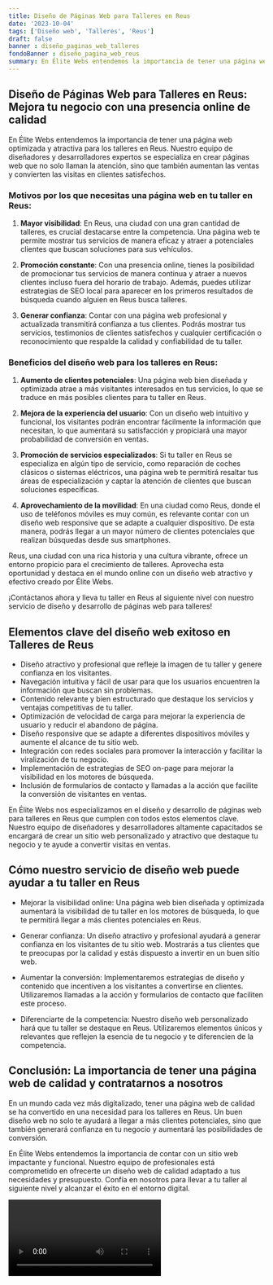 ```yaml
---
title: Diseño de Páginas Web para Talleres en Reus
date: '2023-10-04'
tags: ['Diseño web', 'Talleres', 'Reus']
draft: false
banner : diseño_paginas_web_talleres
fondoBanner : diseño_pagina_web_reus
summary: En Élite Webs entendemos la importancia de tener una página web optimizada y atractiva para los talleres en Reus. Nuestro equipo de diseñadores y desarrolladores expertos se especializa en crear páginas web que no solo llaman la atención, sino que también aumentan las ventas y convierten las visitas en clientes satisfechos.
---
```


## Diseño de Páginas Web para Talleres en Reus: Mejora tu negocio con una presencia online de calidad

En Élite Webs entendemos la importancia de tener una página web optimizada y atractiva para los talleres en Reus. Nuestro equipo de diseñadores y desarrolladores expertos se especializa en crear páginas web que no solo llaman la atención, sino que también aumentan las ventas y convierten las visitas en clientes satisfechos.

### Motivos por los que necesitas una página web en tu taller en Reus:

1. **Mayor visibilidad**: En Reus, una ciudad con una gran cantidad de talleres, es crucial destacarse entre la competencia. Una página web te permite mostrar tus servicios de manera eficaz y atraer a potenciales clientes que buscan soluciones para sus vehículos.

2. **Promoción constante**: Con una presencia online, tienes la posibilidad de promocionar tus servicios de manera continua y atraer a nuevos clientes incluso fuera del horario de trabajo. Además, puedes utilizar estrategias de SEO local para aparecer en los primeros resultados de búsqueda cuando alguien en Reus busca talleres.

3. **Generar confianza**: Contar con una página web profesional y actualizada transmitirá confianza a tus clientes. Podrás mostrar tus servicios, testimonios de clientes satisfechos y cualquier certificación o reconocimiento que respalde la calidad y confiabilidad de tu taller.

### Beneficios del diseño web para los talleres en Reus:

1. **Aumento de clientes potenciales**: Una página web bien diseñada y optimizada atrae a más visitantes interesados en tus servicios, lo que se traduce en más posibles clientes para tu taller en Reus.

2. **Mejora de la experiencia del usuario**: Con un diseño web intuitivo y funcional, los visitantes podrán encontrar fácilmente la información que necesitan, lo que aumentará su satisfacción y propiciará una mayor probabilidad de conversión en ventas.

3. **Promoción de servicios especializados**: Si tu taller en Reus se especializa en algún tipo de servicio, como reparación de coches clásicos o sistemas eléctricos, una página web te permitirá resaltar tus áreas de especialización y captar la atención de clientes que buscan soluciones específicas.

4. **Aprovechamiento de la movilidad**: En una ciudad como Reus, donde el uso de teléfonos móviles es muy común, es relevante contar con un diseño web responsive que se adapte a cualquier dispositivo. De esta manera, podrás llegar a un mayor número de clientes potenciales que realizan búsquedas desde sus smartphones.

Reus, una ciudad con una rica historia y una cultura vibrante, ofrece un entorno propicio para el crecimiento de talleres. Aprovecha esta oportunidad y destaca en el mundo online con un diseño web atractivo y efectivo creado por Élite Webs.

¡Contáctanos ahora y lleva tu taller en Reus al siguiente nivel con nuestro servicio de diseño y desarrollo de páginas web para talleres!

<GifSeo />

<Cta />

## Elementos clave del diseño web exitoso en Talleres de Reus

- Diseño atractivo y profesional que refleje la imagen de tu taller y genere confianza en los visitantes.
- Navegación intuitiva y fácil de usar para que los usuarios encuentren la información que buscan sin problemas.
- Contenido relevante y bien estructurado que destaque los servicios y ventajas competitivas de tu taller.
- Optimización de velocidad de carga para mejorar la experiencia de usuario y reducir el abandono de página.
- Diseño responsive que se adapte a diferentes dispositivos móviles y aumente el alcance de tu sitio web.
- Integración con redes sociales para promover la interacción y facilitar la viralización de tu negocio.
- Implementación de estrategias de SEO on-page para mejorar la visibilidad en los motores de búsqueda.
- Inclusión de formularios de contacto y llamadas a la acción que facilite la conversión de visitantes en ventas.

En Élite Webs nos especializamos en el diseño y desarrollo de páginas web para talleres en Reus que cumplen con todos estos elementos clave. Nuestro equipo de diseñadores y desarrolladores altamente capacitados se encargará de crear un sitio web personalizado y atractivo que destaque tu negocio y te ayude a convertir visitas en ventas.

## Cómo nuestro servicio de diseño web puede ayudar a tu taller en Reus

- Mejorar la visibilidad online: Una página web bien diseñada y optimizada aumentará la visibilidad de tu taller en los motores de búsqueda, lo que te permitirá llegar a más clientes potenciales en Reus.

- Generar confianza: Un diseño atractivo y profesional ayudará a generar confianza en los visitantes de tu sitio web. Mostrarás a tus clientes que te preocupas por la calidad y estás dispuesto a invertir en un buen sitio web.

- Aumentar la conversión: Implementaremos estrategias de diseño y contenido que incentiven a los visitantes a convertirse en clientes. Utilizaremos llamadas a la acción y formularios de contacto que faciliten este proceso.

- Diferenciarte de la competencia: Nuestro diseño web personalizado hará que tu taller se destaque en Reus. Utilizaremos elementos únicos y relevantes que reflejen la esencia de tu negocio y te diferencien de la competencia.

## Conclusión: La importancia de tener una página web de calidad y contratarnos a nosotros

En un mundo cada vez más digitalizado, tener una página web de calidad se ha convertido en una necesidad para los talleres en Reus. Un buen diseño web no solo te ayudará a llegar a más clientes potenciales, sino que también generará confianza en tu negocio y aumentará las posibilidades de conversión.

En Élite Webs entendemos la importancia de contar con un sitio web impactante y funcional. Nuestro equipo de profesionales está comprometido en ofrecerte un diseño web de calidad adaptado a tus necesidades y presupuesto. Confía en nosotros para llevar a tu taller al siguiente nivel y alcanzar el éxito en el entorno digital.

<Video />

<CtaBot job='Talleres' city='Reus'/>

<Gmaps query='Reus+españa+maps' />